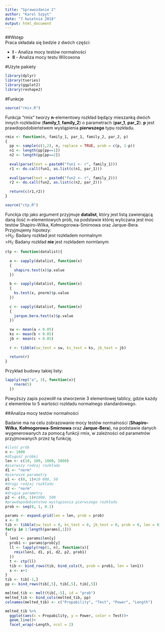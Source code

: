 ```yaml
---
title: "Sprawozdanie 2"
author: "Karol Szpyt"
date: "7 kwietnia 2018"
output: html_document
---
```

##Wstęp  
Praca składała się bedzie z dwóch części:  
  
  * **I**  - Analiza mocy testów normalności  
  * **II** - Analiza mocy testu Wilcoxona

#Użyte pakiety
```r
library(dplyr)
library(tseries)
library(ggplot2)
library(reshape2)
```
#Funkcje  
```r
source("rmix.R")
```
Funkcja "rmix" tworzy **n**-elementowy rozkład będący mieszanką dwóch innych rozkładów (**family_1**, **family_2**) o parametrach (**par_1**, **par_2**). **p** jest prawdopodobieństwem wystąpienia **pierwszego** typu rozkładu.
```r
rmix <- function(n, family_1, par_1, family_2, par_2, p)
{
  pp <- sample(c(1,2), n, replace = TRUE, prob = c(p, 1-p))
  n1 <- length(pp[pp==1])
  n2 <- length(pp[pp==2])
  
  eval(parse(text = paste0("fun1 <- r", family_1)))
  r1 <- do.call(fun1, as.list(c(n1, par_1)))
  
  eval(parse(text = paste0("fun2 <- r", family_2)))
  r2 <- do.call(fun2, as.list(c(n2, par_2)))
  
  return(c(r1,r2))
}
```
```r
source("ctp.R")
```
Funckja ctp jako argument przyjmuje **datalist**, który jest listą zawierającą daną ilość n-elementowych prób, na podstawie której wyliczana jest moc testów Shapiro-Wilka, Kołmogorowa-Smirnowa oraz Jarque-Bera.
Przyjmujemy hipotezy:  
>$H_0$: Badany rozkład jest rozkładem normalnym  
>$H_1$: Badany rozkład **nie** jest rozkładem normlanym
```r
ctp <- function(datalist){
  
  a <- sapply(datalist, function(x)
  {
    shapiro.test(x)$p.value
  })
  
  b <- sapply(datalist, function(x)
  {
    ks.test(x, pnorm)$p.value
  })
  
  c <- sapply(datalist, function(x)
  {
    jarque.bera.test(x)$p.value
  })
  
  sw <- mean(a < 0.05)
  ks <- mean(b < 0.05)
  jb <- mean(c < 0.05)
  
  r <- tibble(sw_test = sw, ks_test = ks, jb_test = jb)
  
  return(r)
}

```
  
  
Przykład budowy takiej listy:  
```r
lapply(rep("a", 3), function(x){
    rnorm(5)
  })
```  
Powyższy zapis pozwolił na stworzenie 3 elementowej tablicy, gdzie każdy z elementów to 5 wartości rozkładu normalnego standardowego.  

##Analiza mocy testów normalności  

Badanie ma na celu zobrazowanie mocy testów normalności (**Shapiro-Wilka**, **Kołmogorowa-Smirnowa** oraz **Jarque-Bera**), na podstawie danych wygenerowanych za pomocą funkcji rmix, w zależności od parametrów przyjmowanych przez tą funkcję.
```r
#ilość prób
n <- 1000
#długość próbki
len <- c(10, 100, 1000, 5000)
#pierwszy rodzaj rozkładu
d1 <- "norm"
#pierwsze parametry
p1 <- c(0, 1)#10 000, 50
#drugi rodzaj rozkładu
d2 <- "norm"
#drugie parametry
p2 <- c(0, 1)#1000, 500
#prawdopodobieństwo wystąpienia pierwszego rozkładu
prob <- seq(0, 1, 0.1)
```

```r


params <- expand.grid(len = len, prob = prob)
x <- 0
tib <- tibble(sw_test = 0, ks_test = 0, jb_test = 0, prob = 0, len = 0)
for(y in 1:length(params[,1]))
{
  len1 <- params$len[y]
  prob1 <- params$prob[y]
  ll <- lapply(rep(1, n), function(x){
    rmix(len1, d1, p1, d2, p2, prob1)
  })
  t <- ctp(ll)
  tib <- bind_rows(tib, bind_cols(t, prob = prob1, len = len1))
  x <- x+1
}
tib <- tib[-1,]
pp <- bind_rows(tib[,5], tib[,5], tib[,5])

melted_tib <- melt(tib[,-5], id = "prob")
melted_tib <- bind_cols(melted_tib, pp)
colnames(melted_tib) <- c("Propability", "Test", "Power", "Length")


```
```r
melted_tib %>%
  ggplot(aes(x = Propability, y = Power, color = Test))+
  geom_line()+
  facet_wrap(~Length, ncol = 2)
``` 



























